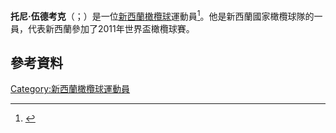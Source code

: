 '''托尼·伍德考克'''（{{lang-en|Tony Woodcock}}；{{bd|1981年|1月27日}}）是一位[[新西蘭|新西蘭]][[橄欖球|橄欖球]]運動員<ref>{{cite web|url=http://www.nzherald.co.nz/sport/news/article.cfm?c_id=4&objectid=10525014|title=Wynne Gray: Double cause to celebrate, and sexy to boot|last=Gray|first=Wynne|date=3 August 2008|work=The New Zealand Herald|accessdate=22 February 2010|archive-date=2018-10-04|archive-url=https://web.archive.org/web/20181004185723/https://www.nzherald.co.nz/sport/news/article.cfm?c_id=4&objectid=10525014|dead-url=no}}</ref>。他是新西蘭國家橄欖球隊的一員，代表新西蘭參加了2011年世界盃橄欖球賽。
==參考資料==
{{Reflist}}
[[Category:新西蘭橄欖球運動員|Category:新西蘭橄欖球運動員]]